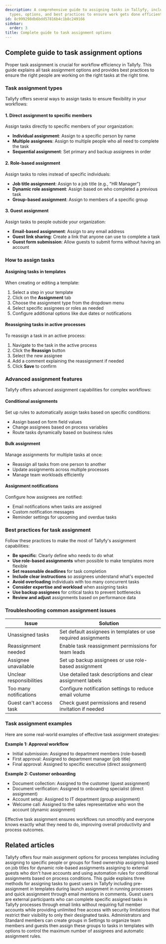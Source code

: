 ```yaml
---
description: A comprehensive guide to assigning tasks in Tallyfy, including assignment
  types, options, and best practices to ensure work gets done efficiently.
id: 8c999298db6bdd57816b4c1b8c249166
sidebar:
  order: 3
title: Complete guide to task assignment options
---
```


## Complete guide to task assignment options

Proper task assignment is crucial for workflow efficiency in Tallyfy. This guide explains all task assignment options and provides best practices to ensure the right people are working on the right tasks at the right time.

### Task assignment types

Tallyfy offers several ways to assign tasks to ensure flexibility in your workflows:

#### 1. Direct assignment to specific members

Assign tasks directly to specific members of your organization:

- **Individual assignment**: Assign to a specific person by name
- **Multiple assignees**: Assign to multiple people who all need to complete the task
- **Sequential assignment**: Set primary and backup assignees in order

#### 2. Role-based assignment

Assign tasks to roles instead of specific individuals:

- **Job title assignment**: Assign to a job title (e.g., "HR Manager")
- **Dynamic role assignment**: Assign based on who completed a previous task
- **Group-based assignment**: Assign to members of a specific group

#### 3. Guest assignment

Assign tasks to people outside your organization:

- **Email-based assignment**: Assign to any email address
- **Guest link sharing**: Create a link that anyone can use to complete a task
- **Guest form submission**: Allow guests to submit forms without having an account

### How to assign tasks

#### Assigning tasks in templates

When creating or editing a template:

1. Select a step in your template
2. Click on the **Assignment** tab
3. Choose the assignment type from the dropdown menu
4. Select specific assignees or roles as needed
5. Configure additional options like due dates or notifications

#### Reassigning tasks in active processes

To reassign a task in an active process:

1. Navigate to the task in the active process
2. Click the **Reassign** button
3. Select the new assignee
4. Add a comment explaining the reassignment if needed
5. Click **Save** to confirm

### Advanced assignment features

Tallyfy offers advanced assignment capabilities for complex workflows:

#### Conditional assignments

Set up rules to automatically assign tasks based on specific conditions:

- Assign based on form field values
- Change assignees based on process variables
- Route tasks dynamically based on business rules

#### Bulk assignment

Manage assignments for multiple tasks at once:

- Reassign all tasks from one person to another
- Update assignments across multiple processes
- Manage team workloads efficiently

#### Assignment notifications

Configure how assignees are notified:

- Email notifications when tasks are assigned
- Custom notification messages
- Reminder settings for upcoming and overdue tasks

### Best practices for task assignment

Follow these practices to make the most of Tallyfy's assignment capabilities:

- **Be specific**: Clearly define who needs to do what
- **Use role-based assignments** when possible to make templates more flexible
- **Set reasonable deadlines** for task completion
- **Include clear instructions** so assignees understand what's expected
- **Avoid overloading** individuals with too many concurrent tasks
- **Consider expertise and workload** when assigning tasks
- **Use backup assignees** for critical tasks to prevent bottlenecks
- **Review and adjust** assignments based on performance data

### Troubleshooting common assignment issues

| Issue | Solution |
|-------|----------|
| Unassigned tasks | Set default assignees in templates or use required assignments |
| Reassignment needed | Enable task reassignment permissions for team leads |
| Assignee unavailable | Set up backup assignees or use role-based assignment |
| Unclear responsibilities | Use detailed task descriptions and clear assignment labels |
| Too many notifications | Configure notification settings to reduce email volume |
| Guest can't access task | Check guest permissions and resend invitation if needed |

### Task assignment examples

Here are some real-world examples of effective task assignment strategies:

**Example 1: Approval workflow**
- Initial submission: Assigned to department members (role-based)
- First approval: Assigned to department manager (job title)
- Final approval: Assigned to specific executive (direct assignment)

**Example 2: Customer onboarding**
- Document collection: Assigned to the customer (guest assignment)
- Document verification: Assigned to onboarding specialist (direct assignment)
- Account setup: Assigned to IT department (group assignment)
- Welcome call: Assigned to the sales representative who won the account (dynamic assignment)

Effective task assignment ensures workflows run smoothly and everyone knows exactly what they need to do, improving overall productivity and process outcomes.


## Related articles
<CardGrid>
<LinkTitleCard header="<b>Edit Templates > Understanding assignment types</b>" href="/products/pro/documenting/templates/edit-templates/understanding-assignment-types/" > Tallyfy offers four main assignment options for process templates including assigning to specific people or groups for fixed ownership assigning based on job titles for dynamic role-based assignments assigning to external guests who don't have accounts and using automation rules for conditional assignments based on process conditions. </LinkTitleCard>
<LinkTitleCard header="<b>Guests > Assign tasks to guests</b>" href="/products/pro/documenting/guests/how-can-i-assign-tasks-to-guest-users-in-tallyfy/" > This guide explains three methods for assigning tasks to guest users in Tallyfy including pre-assignment in templates during launch assignment in running processes and quick assignment through email mentions in comments. </LinkTitleCard>
<LinkTitleCard header="<b>Guests > Complete guide to guest user management</b>" href="/products/pro/documenting/guests/guest-user-guide/" > Guest users are external participants who can complete specific assigned tasks in Tallyfy processes through email links without requiring full member accounts while providing unlimited free access with security limitations that restrict their visibility to only their designated tasks. </LinkTitleCard>
<LinkTitleCard header="<b>Groups > Create and assign groups</b>" href="/products/pro/documenting/groups/how-to-manage-groups-and-assign-tasks-in-tallyfy/" > Administrators and Standard members can create groups in Settings to organize team members and guests then assign these groups to tasks in templates with options to control the maximum number of assignees and automatic assignment rules. </LinkTitleCard>
</CardGrid>